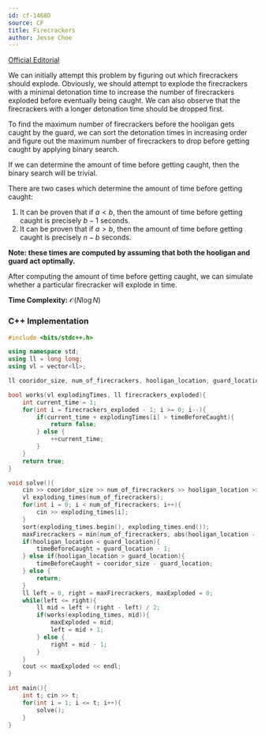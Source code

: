 ```yaml
---
id: cf-1468D
source: CF
title: Firecrackers
author: Jesse Choe
---
```


[Official Editorial](https://assets.codeforces.com/rounds/1468/tutorials.pdf)

We can initially attempt this problem by figuring out which firecrackers should explode. Obviously, we should attempt to explode the firecrackers with a minimal
detonation time to increase the number of firecrackers exploded before eventually being caught. We can also observe that the firecrackers with a longer detonation 
time should be dropped first.

To find the maximum number of firecrackers before the hooligan gets caught by the guard, we can sort the detonation times in increasing order and figure out the
maximum number of firecrackers to drop before getting caught by applying binary search.

If we can determine the amount of time before getting caught, then the binary search will be trivial.

There are two cases which determine the amount of time before getting caught:

1. It can be proven that if $a < b$, then the amount of time before getting caught is precisely $b - 1$ seconds.
2. It can be proven that if $a > b$, then the amount of time before getting caught is precisely $n - b$ seconds.

**Note: these times are computed by assuming that both the hooligan and guard act optimally.**

After computing the amount of time before getting caught, we can simulate whether a particular firecracker will explode in time.

**Time Complexity:** $\mathcal{O}(N\log N)$

<LanguageSection>

<CPPSection>

### C++ Implementation

```cpp
#include <bits/stdc++.h>

using namespace std;
using ll = long long;
using vl = vector<ll>;

ll cooridor_size, num_of_firecrackers, hooligan_location, guard_location, maxFirecrackers, timeBeforeCaught;

bool works(vl explodingTimes, ll firecrackers_exploded){
	int current_time = 1;
	for(int i = firecrackers_exploded - 1; i >= 0; i--){
		if(current_time + explodingTimes[i] > timeBeforeCaught){
			return false;
		} else {
			++current_time;
		}
	}
	return true;
}

void solve(){
	cin >> cooridor_size >> num_of_firecrackers >> hooligan_location >> guard_location;
	vl exploding_times(num_of_firecrackers);
	for(int i = 0; i < num_of_firecrackers; i++){
		cin >> exploding_times[i];
	}
	sort(exploding_times.begin(), exploding_times.end());
	maxFirecrackers = min(num_of_firecrackers, abs(hooligan_location - guard_location) - 1);
	if(hooligan_location < guard_location){
		timeBeforeCaught = guard_location - 1;
	} else if(hooligan_location > guard_location){
		timeBeforeCaught = cooridor_size - guard_location;
	} else {
		return;
	}
	ll left = 0, right = maxFirecrackers, maxExploded = 0;
	while(left <= right){
		ll mid = left + (right - left) / 2;
		if(works(exploding_times, mid)){
			maxExploded = mid;
			left = mid + 1;
		} else {
			right = mid - 1;
		}
	}
	cout << maxExploded << endl;
}

int main(){
	int t; cin >> t;
	for(int i = 1; i <= t; i++){
		solve();
	}
}
```

</CPPSection>

</LanguageSection>
